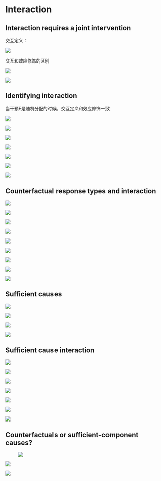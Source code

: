 # Interaction

## Interaction requires a joint intervention

交互定义：

![](images/clipboard-2596779798.png)

交互和效应修饰的区别

![](images/clipboard-2598387286.png)

![](images/clipboard-928832633.png)

## Identifying interaction

当干预E是随机分配的时候，交互定义和效应修饰一致

![](images/clipboard-2021034076.png)

![](images/clipboard-3787130674.png)

![](images/clipboard-167238772.png)

![](images/clipboard-1070769405.png)

![](images/clipboard-3406420725.png)

![](images/clipboard-3028563550.png)

![](images/clipboard-1093362935.png)

## Counterfactual response types and interaction

![](images/clipboard-3761863589.png)

![](images/clipboard-4155984028.png)

![](images/clipboard-1793623823.png)

![](images/clipboard-1468222141.png)

![](images/clipboard-2199347116.png)

![](images/clipboard-2583219722.png)

![](images/clipboard-2557913318.png)

![](images/clipboard-867553880.png)

![](images/clipboard-3221041102.png)

## Sufficient causes

![](images/clipboard-357446178.png)

![](images/clipboard-471056143.png)

![](images/clipboard-3582339047.png)

![](images/clipboard-1750932349.png)

## Sufficient cause interaction

![](images/clipboard-834288578.png)

![](images/clipboard-4232935919.png)

![](images/clipboard-211869991.png)

![](images/clipboard-1810507703.png)

![](images/clipboard-4005735272.png)

![](images/clipboard-2907337789.png)

![](images/clipboard-1804210156.png)

## Counterfactuals or sufficient-component causes?

![![](images/clipboard-84671545.png)](images/clipboard-2294946951.png)

![](images/clipboard-4191262102.png)

![](images/clipboard-1861940644.png)
